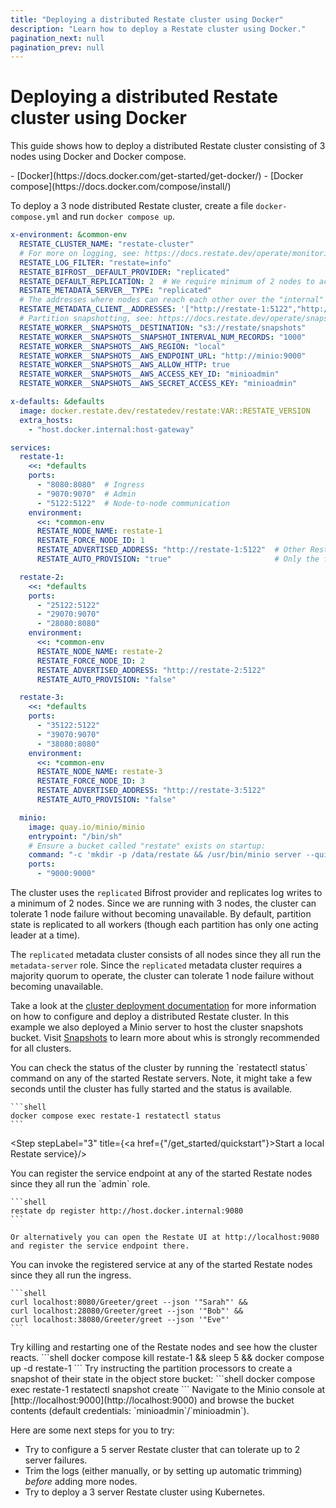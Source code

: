 ```yaml
---
title: "Deploying a distributed Restate cluster using Docker"
description: "Learn how to deploy a Restate cluster using Docker."
pagination_next: null
pagination_prev: null
---
```



# Deploying a distributed Restate cluster using Docker

This guide shows how to deploy a distributed Restate cluster consisting of 3 nodes using Docker and Docker compose.

<Admonition type="note" title="Prerequisites">
    - [Docker](https://docs.docker.com/get-started/get-docker/)
    - [Docker compose](https://docs.docker.com/compose/install/)
</Admonition>

<Step stepLabel="1" title="Deploy the Restate cluster using Docker">

To deploy a 3 node distributed Restate cluster, create a file `docker-compose.yml` and run `docker compose up`.

```yaml docker-compose.yml
x-environment: &common-env
  RESTATE_CLUSTER_NAME: "restate-cluster"
  # For more on logging, see: https://docs.restate.dev/operate/monitoring/logging
  RESTATE_LOG_FILTER: "restate=info"
  RESTATE_BIFROST__DEFAULT_PROVIDER: "replicated"
  RESTATE_DEFAULT_REPLICATION: 2  # We require minimum of 2 nodes to accept writes
  RESTATE_METADATA_SERVER__TYPE: "replicated"
  # The addresses where nodes can reach each other over the "internal" Docker Compose network
  RESTATE_METADATA_CLIENT__ADDRESSES: '["http://restate-1:5122","http://restate-2:5122","http://restate-3:5122"]'
  # Partition snapshotting, see: https://docs.restate.dev/operate/snapshots
  RESTATE_WORKER__SNAPSHOTS__DESTINATION: "s3://restate/snapshots"
  RESTATE_WORKER__SNAPSHOTS__SNAPSHOT_INTERVAL_NUM_RECORDS: "1000"
  RESTATE_WORKER__SNAPSHOTS__AWS_REGION: "local"
  RESTATE_WORKER__SNAPSHOTS__AWS_ENDPOINT_URL: "http://minio:9000"
  RESTATE_WORKER__SNAPSHOTS__AWS_ALLOW_HTTP: true
  RESTATE_WORKER__SNAPSHOTS__AWS_ACCESS_KEY_ID: "minioadmin"
  RESTATE_WORKER__SNAPSHOTS__AWS_SECRET_ACCESS_KEY: "minioadmin"

x-defaults: &defaults
  image: docker.restate.dev/restatedev/restate:VAR::RESTATE_VERSION
  extra_hosts:
    - "host.docker.internal:host-gateway"

services:
  restate-1:
    <<: *defaults
    ports:
      - "8080:8080"  # Ingress
      - "9070:9070"  # Admin
      - "5122:5122"  # Node-to-node communication
    environment:
      <<: *common-env
      RESTATE_NODE_NAME: restate-1
      RESTATE_FORCE_NODE_ID: 1
      RESTATE_ADVERTISED_ADDRESS: "http://restate-1:5122"  # Other Restate nodes must be able to reach us using this address
      RESTATE_AUTO_PROVISION: "true"                       # Only the first node provisions the cluster

  restate-2:
    <<: *defaults
    ports:
      - "25122:5122"
      - "29070:9070"
      - "28080:8080"
    environment:
      <<: *common-env
      RESTATE_NODE_NAME: restate-2
      RESTATE_FORCE_NODE_ID: 2
      RESTATE_ADVERTISED_ADDRESS: "http://restate-2:5122"
      RESTATE_AUTO_PROVISION: "false"

  restate-3:
    <<: *defaults
    ports:
      - "35122:5122"
      - "39070:9070"
      - "38080:8080"
    environment:
      <<: *common-env
      RESTATE_NODE_NAME: restate-3
      RESTATE_FORCE_NODE_ID: 3
      RESTATE_ADVERTISED_ADDRESS: "http://restate-3:5122"
      RESTATE_AUTO_PROVISION: "false"

  minio:
    image: quay.io/minio/minio
    entrypoint: "/bin/sh"
    # Ensure a bucket called "restate" exists on startup:
    command: "-c 'mkdir -p /data/restate && /usr/bin/minio server --quiet /data'"
    ports:
      - "9000:9000"
```

The cluster uses the `replicated` Bifrost provider and replicates log writes to a minimum of 2 nodes.
Since we are running with 3 nodes, the cluster can tolerate 1 node failure without becoming unavailable.
By default, partition state is replicated to all workers (though each partition has only one acting leader at a time).

The `replicated` metadata cluster consists of all nodes since they all run the `metadata-server` role.
Since the `replicated` metadata cluster requires a majority quorum to operate, the cluster can tolerate 1 node failure without becoming unavailable.

Take a look at the [cluster deployment documentation](/deploy/server/cluster) for more information on how to configure and deploy a distributed Restate cluster.
In this example we also deployed a Minio server to host the cluster snapshots bucket. Visit [Snapshots](/operate/snapshots) to learn more about whis is strongly recommended for all clusters.
</Step>

<Step stepLabel="2" title="Check the cluster status">
    You can check the status of the cluster by running the `restatectl status` command on any of the started Restate servers.
    Note, it might take a few seconds until the cluster has fully started and the status is available.

    ```shell
    docker compose exec restate-1 restatectl status
    ```
</Step>

<Step stepLabel="3" title={<span><a href={"/get_started/quickstart"}>Start a local Restate service</a></span>}/>

<Step stepLabel="4" title="Register the service endpoint">
    You can register the service endpoint at any of the started Restate nodes since they all run the `admin` role.

    ```shell
    restate dp register http://host.docker.internal:9080
    ```

    Or alternatively you can open the Restate UI at http://localhost:9080 and register the service endpoint there.
</Step>

<Step stepLabel="5" title="Invoke the service">
    You can invoke the registered service at any of the started Restate nodes since they all run the ingress.

    ```shell
    curl localhost:8080/Greeter/greet --json '"Sarah"' &&
    curl localhost:28080/Greeter/greet --json '"Bob"' &&
    curl localhost:38080/Greeter/greet --json '"Eve"'
    ```
</Step>

<Step stepLabel="6" title="Kill and restart Restate servers">
    Try killing and restarting one of the Restate nodes and see how the cluster reacts.
    ```shell
    docker compose kill restate-1 &&
    sleep 5 &&
    docker compose up -d restate-1
    ```
</Step>

<Step stepLabel="7" title="Create snapshots">
    Try instructing the partition processors to create a snapshot of their state in the object store bucket:
    ```shell
    docker compose exec restate-1 restatectl snapshot create
    ```
    Navigate to the Minio console at [http://localhost:9000](http://localhost:9000) and browse the bucket contents (default credentials: `minioadmin`/`minioadmin`).
</Step>

<Step end={true} stepLabel="🎉" title="Congratulations, you managed to run your first distributed Restate cluster and simulated some failures!"/>


Here are some next steps for you to try:

- Try to configure a 5 server Restate cluster that can tolerate up to 2 server failures.
- Trim the logs (either manually, or by setting up automatic trimming) _before_ adding more nodes.
- Try to deploy a 3 server Restate cluster using Kubernetes.
